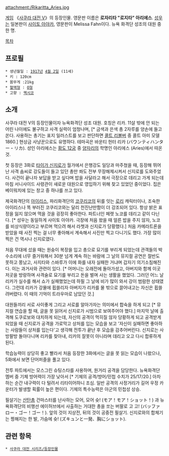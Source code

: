 {{{+1 リカリッタ・アリエス}}}

attachment:/Rikaritta_Aries.jpg

[[게임]] 《[[사쿠라 대전 V]]》의 등장인물. 영문판 이름은 '''로자리타 "로지타" 아리에스'''. [[성우]]는 일본판이 [[사이토 아야카]], 영문판이 Melissa Fahn이다. 뉴욕 화격단 성조의 대원 중 한 명.

[[목차]]

== 프로필 ==
 * 생년월일 : [[1917년]] [[4월 2일]] (11세)
 * 키 : 120cm
 * 몸무게 :21kg
 * [[혈액형]] : [[O형]]
 * 고향 : [[멕시코]]

== 소개 ==
사쿠라 대전 V의 등장인물이자 뉴욕화격단 성조 대원. 호칭은 리카. 11살 밖에 안 되는 어린 나이에도 불구하고 사격 실력이 엄청나며, [* 금색과 은색 총 2자루를 양손에 들고 쏜다. 사용하는 총기는 표지 일러스트를 보고 판단하면 [[콜트 리볼버]] 중 콜트 아미 모델1860.] 현상금 사냥꾼으로도 유명하다. 테마곡은 바운티 헌터 리카 (バウンティハンター・リカ). 성인 아리에스는 [[황도 12궁]] 중 [[양자리]]의 학명인 아리에스 (Aries)에서 따온 것. 

첫 등장은 3화로 [[타이가 신지로]]가 월가에서 은행강도 일당과 마주쳤을 때, 등장해 뛰어난 사격 솜씨로 강도들이 들고 있던 총만 쏴도 전부 무장해제시켜서 신지로를 도와주었다. 사건이 끝나자 보답을 받고 싶다며 밥을 사달라고 해서 극장으로 데리고 가게 되는데 마침 서니사이드 사령관이 새로운 대원으로 영입하기 위해 찾고 있었던 중이었다. 집은 베이워치에 있는 창고 중 하나를 쓰고 있다.

제국화격단의 [[아이리스]], 파리화격단의 [[코쿠리코]]의 뒤를 잇는 [[로리]] 캐릭터이나, 조숙한 아이리스나 똑 부러진 코쿠리코와는 달리 천진난만함이 더 강조되어 있다. 항상 밝은 표정을 잃지 않으며 먹을 것을 굉장히 좋아한다. 파트너인 페렛 노코를 데리고 같이 다닌다. [* 성우는 동일하게 사이토 아야카. 극장에 처음 왔을 때 얼른 밥을 주지 않자, 노코를 비상식량이라고 부르며 먹으려 해서 라쳇과 신지로가 당황했다.] 처음 카메라트론을 받았을 때 사진 찍는 걸 너무 좋아해서 계속해서 사진만 찍고 다니기도 했다. 가장 많이 찍은 건 역시나 신지로였다.

처음 무대에 섰을 때는 원숭이 복장을 입고 총으로 묘기를 부리게 되었는데 관객들의 박수소리에 너무 즐거워해서 30분 넘게 계속 하는 바람에 그 날의 뮤지컬 공연은 절반도 못하고 쫑났고, 사지타와 스바루가 이에 화를 내자 실패한 거냐며 갑자기 의기소침해진다. 이는 과거사와 관련이 있다. [* 어머니는 오래전에 돌아가셨고, 아버지와 함께 이곳저곳을 방랑하며 사격술로 묘기를 부리고 돈을 벌며 사는 생활을 했었다. 그러던 어느 날 리카가 실수를 해서 쇼가 실패했었는데 하필 그 날에 비가 많이 와서 강이 범람한 상태였다. 그런데 리카가 강물에 휩쓸리자 아버지가 리카를 물 밖으로 끌어내고는 자신은 휩쓸려버렸다. 이 때의 기억이 트라우마로 남았던 것.]

대원들끼리 서로 사이좋게 그리고 서로를 알아가자는 의미에서 합숙을 하게 되고 [* 뮤지컬 연습을 할 때, 글을 못 읽어서 신지로가 시범으로 보여주어야 했다.] 마지막 날에 출격해 도쿠로보와 대치하게 되는데, 자신의 공격이 먹히질 않자 당황하게 되고 공격받게 되었을 때 신지로가 공격을 가로막고 상처를 입는 모습을 보고 '자신이 실패하면 좋아하는 사람들이 상처를 입는다'고 생각해 전투가 끝난 후 모습을 감추어버린다. 신지로는 사방팔방 돌아다니며 리카를 찾아내, 리카의 잘못이 아니라며 데리고 오고 다시 합류하게 된다.

학습능력이 상당히 좋고 빨라서 처음 등장한 3화에서는 글을 못 읽는 모습이 나왔으나, 5화에서 보면 단어퍼즐을 풀고 있다.

전투 파트에서는 모스그린 슈팅스타를 사용하며, 원거리 공격을 담당한다. 뉴욕화격단 멤버 중 기체 방어력이 가장 낮아서 [* 기체의 공격/방어/민첩 수치가 25/17/20.] 아차하는 순간 내구력이 다 털려서 리타이어하니 조심. 일반 공격의 사정거리가 길어 우정 카운터가 발생할 획률이 높은 편이다. 기체의 특수능력은 아군의 민첩성 상승. 

필살기는 [[산탄총]] 건마스터를 난사하는 모어, 모어 슛! (モア！モア！ショット！) 과 뉴욕화격단의 비행선 에이허브에서 사출하는 거대한 총을 쏘는 버팔로 고 고! (バッファロー・ゴー！ゴー！). 앞의 것이 지상전, 뒤의 것이 공중전 필살기. 신지로와의 합체기는 찡해지는 한 발, 가슴에 슛! (ズキュンと一発、胸にショット).

== 관련 항목 ==
 * [[사쿠라 대전 시리즈/등장인물]]
